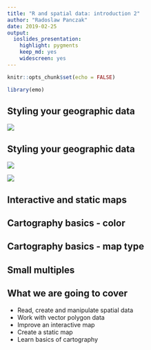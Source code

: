 ```yaml
---
title: "R and spatial data: introduction 2"
author: "Radoslaw Panczak"
date: 2019-02-25
output: 
  ioslides_presentation: 
    highlight: pygments
    keep_md: yes
    widescreen: yes
---
```



```r
knitr::opts_chunk$set(echo = FALSE)

library(emo)
```

## Styling your geographic data

<div class="columns-2">

  ![](./images/horse1.jpg)

</div>


## Styling your geographic data

<div class="columns-2">

  ![](./images/horse1.jpg)

  ![](./images/horse2.jpg)

</div>


## Interactive and static maps


## Cartography basics - color


## Cartography basics - map type


## Small multiples


## What we are going to cover 

- Read, create and manipulate spatial data
- Work with vector polygon data
- Improve an interactive map
- Create a static map
- Learn basics of cartography 